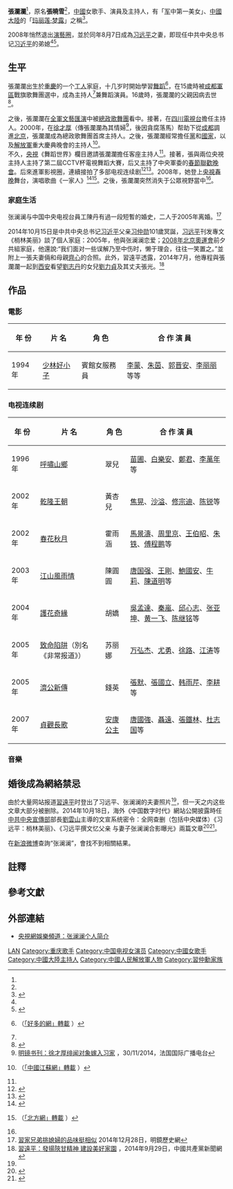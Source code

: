 {{noteTA
|1=zh-cn:搜索;zh-tw:搜尋;
|2=zh-cn:电视连续剧;zh-hk:電視劇集;zh-tw:電視戲劇;
|3=zh-cn:玛丽莲;zh-hk:瑪莉蓮;zh-tw:瑪麗蓮;
|5=zh-cn:大陆;zh-hk:內地;zh-tw:大陸;
|6=zh-cn:着;zh-tw:著;
|7=zh-cn:照片;zh-tw:相片;
}}
{{藝人
|姓名 = 張瀾瀾
|類型 = 女藝人
|圖片 =<!--建議使用自由版權圖像-->
|圖片尺寸 =
|圖片簡介 =
|本名 = 张晓雪
|暱稱 =
|其他藝名 =
|國籍 = {{PRC}}
|民族 = 
|籍貫 = [[重慶市|重慶市]]<ref name="cctv">{{cite web | url=http://ent.cctv.com/20080923/100719.shtml | title=张澜澜个人简介 | publisher=[[央視網|央視網]]娛樂頻道 | access-date=2013-10-19 | archive-url=https://web.archive.org/web/20131020112021/http://ent.cctv.com/20080923/100719.shtml | archive-date=2013-10-20 | dead-url=no }}</ref>
|出生日期 = {{Birth date and age|1980|09|23}}<ref name="#1">{{Cite web |url=http://mingxing9.cn/item/567aef7b/ |title=張瀾瀾是一名出生於中國(內地)的女演員主持人明星，張瀾瀾出生於1980年9月23日 |access-date=2021年11月23日 |archive-date=2022年1月28日 |archive-url=https://web.archive.org/web/20220128101415/http://mingxing9.cn/item/567aef7b/ }}</ref>
|出生地點 = {{PRC}}[[四川省|四川省]][[江津县|江津县]]<br /> （今[[重慶市|重慶市]][[江津区|江津区]]）<ref>{{cite web | url=http://music.sina.com.cn/yueku/s/22844.html | title=张澜澜 | publisher=新浪乐库 | access-date=2013-10-19 | archive-url=https://web.archive.org/web/20131019153630/http://music.sina.com.cn/yueku/s/22844.html | archive-date=2013-10-19 | dead-url=yes }}</ref><ref name="cnki">{{cite web | url=http://wuxizazhi.cnki.net/Search/NVXT200706002.html | title=张澜澜:我与“安康公主”有个约会 | publisher=[[CNKI|中国知网]]-[http://wuxizazhi.cnki.net/ 吾喜杂志] | access-date=2013-10-19 | archive-url=https://web.archive.org/web/20131020020117/http://wuxizazhi.cnki.net/Search/NVXT200706002.html | archive-date=2013-10-20 | dead-url=no }}</ref><ref name="wgxj">{{cite web| url=http://wgxj.jiangjin.gov.cn/www/site/web_show_327.shtml| title=张澜澜| publisher=重庆市江津区文化广电新闻出版局| date=2011-10-14| deadurl=yes| archiveurl=https://web.archive.org/web/20131109094213/http://wgxj.jiangjin.gov.cn/www/site/web_show_327.shtml| archivedate=2013-11-09| access-date=2013-11-09}}</ref>
|逝世日期 =
|逝世地點 =
|職業 = [[軍人|軍人]]、[[歌手|歌手]]、[[演員|演員]]、[[主持人|主持人]]<ref name="epochtimes">{{cite web | url=http://www.epochtimes.com/gb/12/10/26/n3714782.htm | title=“军中第一美女”蹊跷上Google头条 传涉军委高层 | publisher=[[大紀元時報|大紀元時報]] | date=2012-10-26 | access-date=2013-10-19 | archive-url=https://web.archive.org/web/20131019210539/http://www.epochtimes.com/gb/12/10/26/n3714782.htm | archive-date=2013-10-19 | dead-url=no }}</ref>、[[家庭主婦|家庭主婦]]
|語言 = [[現代標準漢語|漢語]][[普通話|普通話]]
|教育程度 = [[北京师范大学|北京师范大学]]<ref name="ngdsb">{{cite newspaper | url=http://ngdsb.hinews.cn/html/2008-04/17/content_20239.htm | title=“安康公主”张澜澜喜欢简单而甜蜜的爱 | publisher=[[南国都市报|南国都市报]] | date=2008-04-17 | access-date=2013-11-09 | archive-url=https://web.archive.org/web/20131109090726/http://ngdsb.hinews.cn/html/2008-04/17/content_20239.htm | archive-date=2013-11-09 | dead-url=no }}</ref>）
|宗教信仰 = 
|配偶 = {{marriage|[[习远平|习远平]]|2008-08-07}}<ref name="marriage">{{cite web| url=http://politics.people.com.cn/n/2014/1015/c1001-25836928.html| title=“习远平：追忆习仲勋的梢林精神| publisher=[[人民网|人民网]]| date=2014-10-15}}{{dead link|date=2017年12月 |bot=InternetArchiveBot |fix-attempted=yes }}</ref><ref name = "梢林美丽">{{cite web | author = 习远平 | title = 梢林美丽 | url = https://www.jfdaily.com/news/detail?id=1990 | publisher = 深圳特区报 | date = 2014-10-15 | language = zh | accessdate = 2014-12-10 | quote = "2005年，我和'''张澜澜'''恋爱了。那时，'''澜澜'''钟爱的艺术事业已渐入佳境。2008年，奥运前夕，我和'''澜澜'''建立了家庭。..." | archive-date = 2019-12-13 | archive-url = https://web.archive.org/web/20191213134851/https://www.jfdaily.com/news/detail?id=1990 }}</ref>
|兒女 =
|父母 =
|音樂類型 =
|演奏樂器 =
|出道地點 = {{PRC}}
|出道作 = 電影《少林好小子》，1994年<br>客串賓館女服務員
|出道日期 =
|代表作 = 电视连续剧《[[貞觀長歌|貞觀長歌]]》<br />歌曲《一家人》
|唱片公司 =
|經紀公司 = 北京世紀錦繡公司{{noteTag|1=戈小姐說：「對不起，我真的不能說。我只能告訴你，我們集團主要是經營房地產的，染指娛樂圈純粹是為了張瀾瀾，她主演的《江山風雨情》和《貞觀長歌》，我們集團是第一投資商；而我們這個影視文化傳播公司，也純粹是為了她而成立的，旗下只有張瀾瀾一名藝員。」}}<br />經紀人：戈聰小姐
|个人工作室 =
|網站 =
|相關團體 =
|獎項 =
|IMDb =
}}
'''張瀾瀾'''{{BD|1980年|9月23日|||catIdx=Z張}}<ref name="#1"/>，原名'''張曉雪'''<ref name="ce" />，[[中华人民共和国|中國]]女歌手、演員及主持人，有「[[中國人民解放軍|军]]中第一美女」、[[中國大陸|中國大陸]]的「[[玛丽莲·梦露|玛丽莲·梦露]]」之稱<ref>{{cite newspaper |url=http://www.hangzhou.com.cn/20040101/ca840395.htm |title=张澜澜：颠覆美女陈圆圆 |publisher=[[杭州日報|杭州日報]] |accessdate=2014-06-21 |date=2005-08-12 |archive-url=https://web.archive.org/web/20140714200916/http://www.hangzhou.com.cn/20040101/ca840395.htm |archive-date=2014-07-14 |dead-url=yes }}</ref>。

2008年悄然退出[[演藝圈|演藝圈]]，並於同年8月7日成為[[习远平|习远平]]之妻，即现任中共中央总书记[[习近平|习近平]]的弟媳<ref name = "梢林美丽"></ref><ref name = "两代人的革命情怀——深切纪念刘力贞大姐">{{cite web | author = 习远平 | title = 两代人的革命情怀──深切纪念刘力贞大姐 | publisher = 陕西日报 | date = 2014-11-08 | language = zh | accessdate = 2014-12-10 | quote = "今年7月，听说志丹伯伯的女儿刘力贞大姐身体不好，我专程与爱人'''张澜澜'''一起到西安看望刘力贞大姐和姐夫张光。" | url = http://esb.sxdaily.com.cn/sxrb/20141108/html/page_02_content_000.htm | archive-url = https://web.archive.org/web/20141215023602/http://esb.sxdaily.com.cn/sxrb/20141108/html/page_02_content_000.htm | archive-date = 2014-12-15 | dead-url = yes }}</ref>。

== 生平 ==
張瀾瀾出生於[[重慶市|重慶]]的一个[[工人|工人]]家庭，十几岁时開始學習[[舞蹈|舞蹈]]<ref name="ce">{{cite web | url=http://ent.ce.cn/tv/tvnews/dshxw/200705/15/t20070515_11365664.shtml | title=《贞观长歌》接近尾声 张澜澜讲述别样人生 | publisher=[[中國經濟網|中國經濟網]]娛樂頻道 | date=2007-05-08 | deadurl=yes | archiveurl=https://web.archive.org/web/20131109085611/http://ent.ce.cn/tv/tvnews/dshxw/200705/15/t20070515_11365664.shtml | archivedate=2013-11-09 | access-date=2013-11-09 }}（[http://www.duohaode.com/fun/2013-11/49222.html 「好多的網」轉載] {{Wayback|url=http://www.duohaode.com/fun/2013-11/49222.html |date=20141207201358 }}）</ref>，在15歲時被[[成都軍區|成都軍區]]戰旗歌舞團選中，成為主持人<ref name="ce"></ref>兼舞蹈演員。16歲時，張瀾瀾的父親因病去世<ref>{{cite web | url=http://qkzz.net/article/54687177-2b77-406e-bcf5-d83f3077d47b.htm | title=张澜澜:我与“安康公主”有个约会 | publisher=全刊雜誌賞析網 | access-date=2013-10-19 | archive-url=https://web.archive.org/web/20131022133136/http://qkzz.net/article/54687177-2b77-406e-bcf5-d83f3077d47b.htm | archive-date=2013-10-22 | dead-url=no }}</ref>。

之後，張瀾瀾在[[中國人民解放軍全軍文藝匯演|全軍文藝匯演]]中被[[中国人民解放军总政治部歌舞团|總政歌舞團]]看中。接著，在[[四川電視台|四川電視台]]擔任主持人。2000年，在[[徐才厚|徐才厚]]（傳張瀾瀾為其情婦<ref>[https://www.rfi.fr/cn/%E4%B8%AD%E5%9B%BD/20141130-%E5%BE%90%E6%89%8D%E5%8E%9A%E7%BB%AF%E9%97%BB%E5%AF%B9%E8%B1%A1%E5%AB%81%E5%85%A5%E4%B9%A0%E5%AE%B6 明镜书刊：徐才厚绯闻对象嫁入习家] {{Wayback|url=https://www.rfi.fr/cn/%E4%B8%AD%E5%9B%BD/20141130-%E5%BE%90%E6%89%8D%E5%8E%9A%E7%BB%AF%E9%97%BB%E5%AF%B9%E8%B1%A1%E5%AB%81%E5%85%A5%E4%B9%A0%E5%AE%B6 |date=20211121134233 }}，30/11/2014，法国国际广播电台</ref>，後因貪腐落馬）帮助下從[[成都市|成都]]調進[[北京市|北京]]，張瀾瀾成為總政歌舞團首席主持人。之後，張瀾瀾經常擔任[[中國共產黨|黨]]和[[中華人民共和國|國家]]，以及[[中國人民解放軍|解放軍]]重大慶典晚會的主持人<ref>{{cite web| url=http://yule.sohu.com/20050606/n225834373.shtml| title=张澜澜：演员能够体会不同人生| publisher=[[搜狐|搜狐]]娛樂| date=2005-06-06| access-date=2013-11-03| archive-url=https://web.archive.org/web/20131104040321/http://yule.sohu.com/20050606/n225834373.shtml| archive-date=2013-11-04| dead-url=no}}（[http://news.jschina.com.cn/gb/jschina/news/node6074/node8430/userobject1ai820534.html 「中國江蘇網」轉載] {{Wayback|url=http://news.jschina.com.cn/gb/jschina/news/node6074/node8430/userobject1ai820534.html |date=20160304142157 }}）</ref>。<br/>

不久，[[中國中央電視台|央視]]《舞蹈世界》欄目邀請張瀾瀾擔任客座主持人<ref name="cctv"/>。接著，張與兩位央視主持人主持了第二屆CCTV杯電視舞蹈大賽，后又主持了中央軍委的[[春節聯歡晚會|春節聯歡晚會]]。后來進軍影視圈，連續接拍了多部电视连续剧<ref>{{cite newspaper | url=http://epaper.jinghua.cn/html/2007-02/03/content_95057.htm | title=《贞观长歌》收视高争议多 | publisher=[[京華時報|京華時報]] | date=2007-02-03 | deadurl=yes | archiveurl=https://web.archive.org/web/20131109091536/http://epaper.jinghua.cn/html/2007-02/03/content_95057.htm | archivedate=2013-11-09 | accessdate=2013-11-09 }}</ref><ref name="sohu star data">{{cite web | url=http://data.yule.sohu.com/star/data/15/15507/details.shtml | title=张澜澜详细介绍_明星资料库 | publisher=[[搜狐|搜狐]]娛樂 | language=zh-cn | deadurl=yes | archiveurl=https://web.archive.org/web/20131109090943/http://data.yule.sohu.com/star/data/15/15507/details.shtml | archivedate=2013-11-09 | access-date=2013-11-09 }}</ref>。2008年，她登上[[2008年中国中央电视台春节联欢晚会|央視春晚]]舞台，演唱歌曲《一家人》<ref>{{cite web | url=http://www.cctv.com/mobile/special/C20384/20080129/101465.shtml | title=张澜澜《一家人》入选春晚 | publisher=[[央視網|央視網]]無線頻道 | date=2008-01-29 | access-date=2013-11-09 | archive-url=https://web.archive.org/web/20131109084536/http://www.cctv.com/mobile/special/C20384/20080129/101465.shtml | archive-date=2013-11-09 | dead-url=no }}</ref><ref>{{cite web | url=http://ent.sina.com.cn/v/m/2008-01-22/13571887227.shtml | title=《一家人》挤入春晚 新人张澜澜一枝独秀任独唱 | publisher=[[新浪|新浪]]娛樂 | date=2008-01-22 | access-date=2013-11-09 | archive-url=https://web.archive.org/web/20131109091201/http://ent.sina.com.cn/v/m/2008-01-22/13571887227.shtml | archive-date=2013-11-09 | dead-url=no }}（[http://ent.enorth.com.cn/system/2008/01/22/002703831.shtml 「北方網」轉載] {{Wayback|url=http://ent.enorth.com.cn/system/2008/01/22/002703831.shtml |date=20141210035026 }}）</ref>。之後，張瀾瀾突然消失于公眾視野當中<ref name="epochtimes"></ref>。 <br/>

===家庭生活===
张澜澜与中国中央电视台員工陳丹有過一段短暫的婚史，二人于2005年离婚。<ref>[http://www.mingjinglishi.com/2014/12/blog-post_28.html 習家兄弟挑媳婦的品味挺相似] {{Wayback|url=http://www.mingjinglishi.com/2014/12/blog-post_28.html |date=20210420143425 }}2014年12月28日，明鏡歷史網</ref>

2014年10月15日是中共中央总书记[[习近平|习近平]]父亲[[习仲勋|习仲勋]]101歲冥誕，[[习远平|习远平]]刊发專文《梢林美丽》談了個人家庭：2005年，他與张澜澜恋爱；[[2008年夏季奥林匹克运动会|2008年北京奧運會]]前夕共組家庭，他還說:“我们面对一些误解乃至中伤时，懒于理会，往往一笑置之。”並附上一張夫妻倆和母親[[齐心|齊心]]的合照。此外，習遠平透露，2014年7月，他專程與張瀾瀾一起到[[西安|西安]]看望[[劉志丹|劉志丹]]的女兒[[劉力貞|劉力貞]]及其丈夫張光。<ref>[http://cpc.people.com.cn/BIG5/n/2014/0929/c64102-25760627.html 習遠平：發揚陝甘精神 建設美好家園] {{Wayback|url=http://cpc.people.com.cn/BIG5/n/2014/0929/c64102-25760627.html |date=20211121125940 }}，2014年9月29日，中國共產黨新聞網</ref>

== 作品 ==
=== 電影 ===
{|class="wikitable" width="100%" style="text-align: center;"
|-
! scope="col" |年 份

! scope="col" |片 名

! scope="col" |角 色

! scope="col" |合 作 演 員

|-
|1994年||[[少林好小子|少林好小子]]||賓館女服務員||[[李蒙|李蒙]]、[[朱茵|朱茵]]、[[郭晋安|郭晋安]]、[[李丽丽|李丽丽]]等等
|}

=== 电视连续剧 ===
{|class="wikitable" width="100%" style="text-align: center;"
|-
! scope="col" |年 份

! scope="col" |片 名

! scope="col" |角 色

! scope="col" |合 作 演 員

|-
|1996年||[[呼嘯山鄉|呼嘯山鄉]]||翠兒||[[苗圃|苗圃]]、[[白樂安|白樂安]]、[[鄭君|鄭君]]、[[李萬年|李萬年]]等
|-
|2002年||[[乾隆王朝|乾隆王朝]]||黃杏兒||[[焦晃|焦晃]]、[[沙溢|沙溢]]、[[修宗迪|修宗迪]]、[[陈锐|陈锐]]等
|-
|2002年||[[春花秋月|春花秋月]]||霍雨涵||[[馬景濤|馬景濤]]、[[周里京|周里京]]、[[王伯昭|王伯昭]]、[[朱铁|朱铁]]、[[傅程鹏|傅程鹏]]等
|-
|2003年||[[江山風雨情|江山風雨情]]||陳圓圓||[[唐国强|唐国强]]、[[王剛|王剛]]、[[鮑國安|鮑國安]]、[[牛莉|牛莉]]、[[陳道明|陳道明]]等
|-
|2004年||[[護花奇緣|護花奇緣]]||胡嬌||[[吳孟達|吳孟達]]、[[秦嵐|秦嵐]]、[[邱心志|邱心志]]、[[张亚坤|张亚坤]]、[[黄一飞|黄一飞]]、[[陈继铭|陈继铭]]等
|-
|2005年||[[致命陷阱|致命陷阱]]（別名《非常报道》）||苏丽娜||[[万弘杰|万弘杰]]、[[尤勇|尤勇]]、[[徐路|徐路]]、[[江濤_(演員)|江涛]]等
|-
|2005年||[[濟公新傳|濟公新傳]]||錢英||[[張默|張默]]、[[張國立|張國立]]、[[韩雨芹|韩雨芹]]、[[李耕|李耕]]等
|-
|2007年||[[貞觀長歌|貞觀長歌]]||[[安康公主_(唐太宗)|安康公主]]||[[唐國強|唐國強]]、[[聶遠|聶遠]]、[[張鐵林|張鐵林]]、[[杜志国|杜志国]]等
|}

=== 音樂 ===
{{tracklist
| collapsed       = 
| headline        = 張瀾瀾演唱的歌曲
| title1          = 谁的梦向天阙 
| note1           = 《贞观长歌》片尾曲
| music1          = 王黎光
| lyrics1         = 朱海
| title2          = 一家人
| note2           = 
| music2          = 韩星洲
| lyrics2         = 周志昌
| title3          = 千年不变的美丽
| note3           = 《贞观长歌》插曲
| music3          = 丁薇
| lyrics3         = 岳小琦
| title4          = 现在
| note4           = 
| music4          = 呂紹淳
| lyrics4         = 鄔裕康
| title5          = 天生本性
| note5           = 
| music5          = 賴正芬（[[賴心瑩|賴心瑩]]）
| lyrics5         = 王俞方
}}

==婚後成為網絡禁忌==
由於大量网站报道[[習遠平|習遠平]]时登出了习远平、张澜澜的夫妻照片<ref name="marriage"/>，但一天之内这些文章大部分被删除。2014年10月18日，海外《中国数字时代》網站公開披露時任[[中共中央宣傳部|中共中央宣傳部]]部長[[劉雲山|劉雲山]]主導的文宣系统密令：全网查删（包括中央媒体）《习远平：梢林美丽》、《习远平撰文忆父亲 与妻子张澜澜合影曝光》兩篇文章<ref>{{cite news|author=方晓|title=习近平家族替演员张澜澜发声|url=http://www.epochtimes.com/gb/14/10/15/n4272778.htm|newspaper=[[大紀元時報|大紀元時報]]|date=2014-10-15|access-date=2014-12-07|archive-url=https://web.archive.org/web/20141204144659/http://www.epochtimes.com/gb/14/10/15/n4272778.htm|archive-date=2014-12-04|dead-url=no}}</ref><ref>{{cite news|author=张顿|title=习近平家族再提张澜澜 与刘云山矛盾激化|url=http://www.epochtimes.com/gb/14/11/10/n4292106.htm|newspaper=[[大紀元時報|大紀元時報]]|date=2014-11-10|access-date=2014-12-07|archive-url=https://web.archive.org/web/20141208163121/http://www.epochtimes.com/gb/14/11/10/n4292106.htm|archive-date=2014-12-08|dead-url=no}}</ref>。

在[[新浪微博|新浪微博]]查詢“张澜澜”，會找不到相關結果。

== 註釋 ==
{{NoteFoot}}

== 參考文獻 ==
{{Reflist}}

== 外部連結 ==
* [http://ent.cctv.com/20080923/100719.shtml 央視網娛樂頻道：张澜澜个人简介]{{Wayback|url=http://ent.cctv.com/20080923/100719.shtml |date=20131020112021 }}
{{习近平家系}}
{{Authority control}}
{{DEFAULTSORT:Zhang lanlan}}
[[Category:张姓|LAN]]
[[Category:重庆歌手|Category:重庆歌手]]
[[Category:中国电视女演员|Category:中国电视女演员]]
[[Category:中國女歌手|Category:中國女歌手]]
[[Category:中國大陸主持人|Category:中國大陸主持人]]
[[Category:中國人民解放軍人物|Category:中國人民解放軍人物]]
[[Category:習仲勳家族|Category:習仲勳家族]]
